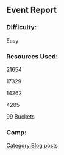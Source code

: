 ==Event Report==
===Difficulty:===
Easy
===Resources Used:===
21654{{Fuel}}

17329{{Ammo}}

14262{{Steel}}

4285{{Bauxite}}

99 Buckets
===Comp:===
[[Category:Blog posts]]